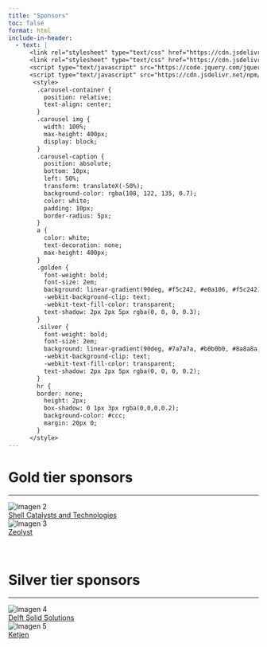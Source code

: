 ```yaml
---
title: "Sponsors"
toc: false
format: html
include-in-header:
  - text: |
      <link rel="stylesheet" type="text/css" href="https://cdn.jsdelivr.net/npm/slick-carousel@1.8.1/slick/slick.css"/>
      <link rel="stylesheet" type="text/css" href="https://cdn.jsdelivr.net/npm/slick-carousel@1.8.1/slick/slick-theme.css"/>
      <script type="text/javascript" src="https://code.jquery.com/jquery-3.6.0.min.js"></script>
      <script type="text/javascript" src="https://cdn.jsdelivr.net/npm/slick-carousel@1.8.1/slick/slick.min.js"></script>
       <style>
        .carousel-container {
          position: relative;
          text-align: center;
        }
        .carousel img {
          width: 100%;
          max-height: 400px;
          display: block; 
        }
        .carousel-caption {
          position: absolute;
          bottom: 10px;
          left: 50%;
          transform: translateX(-50%);
          background-color: rgba(108, 122, 135, 0.7);
          color: white; 
          padding: 10px;
          border-radius: 5px;
        }
        a {
          color: white;
          text-decoration: none;
          max-height: 400px;
        }
        .golden {
          font-weight: bold;
          font-size: 2em;
          background: linear-gradient(90deg, #f5c242, #e0a106, #f5c242);
          -webkit-background-clip: text;
          -webkit-text-fill-color: transparent;
          text-shadow: 2px 2px 5px rgba(0, 0, 0, 0.3);
        }
        .silver {
          font-weight: bold;
          font-size: 2em;
          background: linear-gradient(90deg, #7a7a7a, #b0b0b0, #8a8a8a, #7a7a7a);
          -webkit-background-clip: text;
          -webkit-text-fill-color: transparent;
          text-shadow: 2px 2px 5px rgba(0, 0, 0, 0.2);
        }
        hr {
        border: none;
          height: 2px;
          box-shadow: 0 1px 3px rgba(0,0,0,0.2);
          background-color: #ccc;
          margin: 20px 0;
        }
      </style>
---
```


<h1 class="golden">Gold tier sponsors</h1>
<hr>
```{=html}
<div class="carousel">
  <div class="carousel-container">
    <img src="./media/shell.png" alt="Imagen 2">
    <div class="carousel-caption">
      <a href="https://www.shell.com/business-customers/catalysts-technologies.html" target="_blank">
        Shell Catalysts and Technologies
      </a>
    </div>
  </div>
  <div class="carousel-container">
    <img src="./media/zeolyst.png" alt="Imagen 3">
    <div class="carousel-caption">
      <a href="https://www.zeolyst.com/" target="_blank">
          Zeolyst
      </a>
    </div>
  </div>
</div>

<!-- Script para inicializar Slick Carousel -->
<script type="text/javascript">
  $(document).ready(function(){
    $('.carousel').slick({
      autoplay: true,
      autoplaySpeed: 1200,
      dots: true,
      arrows: true,
      prevArrow: '<button type="button" class="slick-prev">Anterior</button>',
      nextArrow: '<button type="button" class="slick-next">Siguiente</button>'
    });
  });
</script>
```
<br>


<h1 class="silver">Silver tier sponsors</h1>
<hr>
```{=html}
<div class="carousel">
  <div class="carousel-container">
    <img src="./media/delft.png" alt="Imagen 4">
    <div class="carousel-caption">
      <a href="https://www.solids-solutions.com/" target="_blank">
        Delft Solid  Solutions
      </a>
    </div>
  </div>
  <div class="carousel-container">
    <img src="./media/ketjen.png" alt="Imagen 5">
    <div class="carousel-caption">
      <a href="http://www.ketjen.com/" target="_blank">
          Ketjen
      </a>
    </div>
  </div>
</div>

<!-- Script para inicializar Slick Carousel -->
<script type="text/javascript">
  $(document).ready(function(){
    $('.carousel').slick({
      autoplay: true,
      autoplaySpeed: 1200,
      dots: true,
      arrows: true,
      prevArrow: '<button type="button" class="slick-prev">Anterior</button>',
      nextArrow: '<button type="button" class="slick-next">Siguiente</button>'
    });
  });
</script>
```
